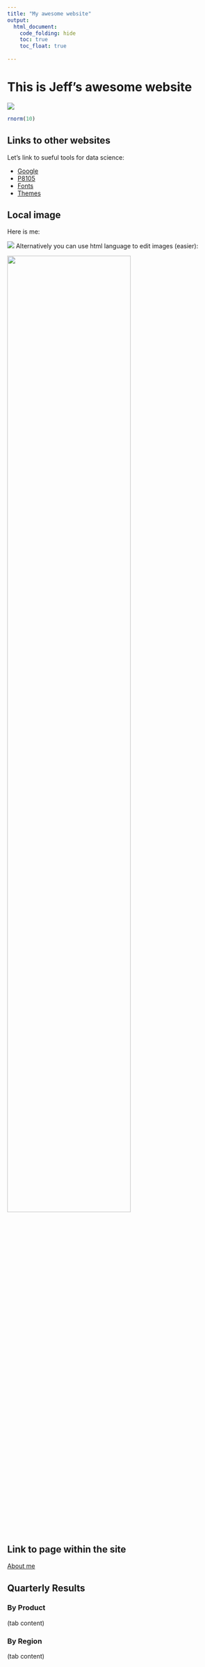 ```yaml
---
title: "My awesome website"
output: 
  html_document:
    code_folding: hide
    toc: true
    toc_float: true
    
---
```


# This is Jeff's awesome website

![](https://media.giphy.com/media/drXGoW1iudhKw/giphy.gif)

```r
rnorm(10)
```

## Links to other websites

Let's link to sueful tools for data science:

* [Google](https://www.google.com/)
* [P8105](https://www.p8105.com)
* [Fonts](https://fontawesome.com/icons?from=io)
* [Themes](https://bootswatch.com/3/)

## Local image

Here is me:

![](images/thiago.jpg)
Alternatively you can use html language to edit images (easier):

<img src="images/thiago.jpg" style="width:75%">

## Link to page within the site

[About me](about.html)

## Quarterly Results {.tabset .tabset-fade}

### By Product

(tab content)

### By Region

(tab content)